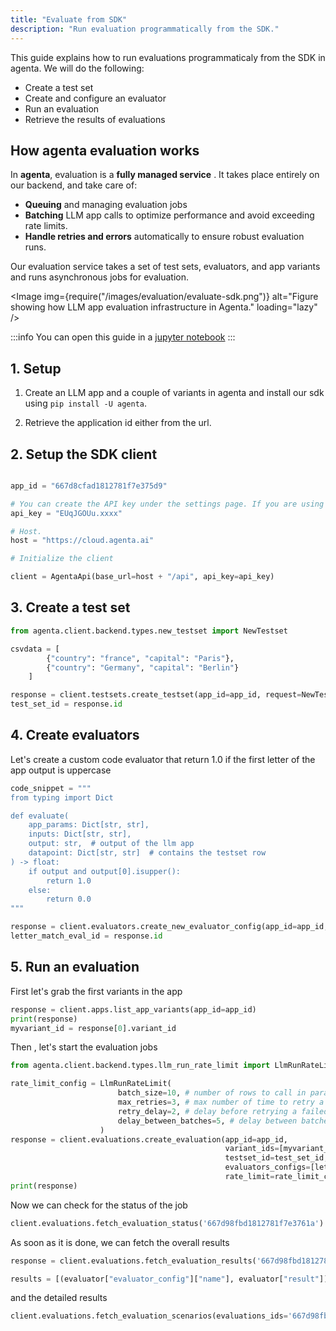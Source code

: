 ```yaml
---
title: "Evaluate from SDK"
description: "Run evaluation programmatically from the SDK."
---
```



This guide explains how to run evaluations programmaticaly from the SDK in agenta. We will do the following:

- Create a test set
- Create and configure an evaluator
- Run an evaluation
- Retrieve the results of evaluations

## How agenta evaluation works

In **agenta**, evaluation is a **fully managed service** . It takes place entirely on our backend, and take care of:

- **Queuing** and managing evaluation jobs
- **Batching** LLM app calls to optimize performance and avoid exceeding rate limits.
- **Handle retries and errors** automatically to ensure robust evaluation runs.

Our evaluation service takes a set of test sets, evaluators, and app variants and runs asynchronous jobs for evaluation.

<Image
  img={require("/images/evaluation/evaluate-sdk.png")}
  alt="Figure showing how LLM app evaluation infrastructure in Agenta."
  loading="lazy"
/>

:::info
You can open this guide in a [jupyter notebook](https://github.com/Agenta-AI/agenta/blob/main/cookbook/evaluations_with_sdk.ipynb)
:::

## 1. Setup

1. Create an LLM app and a couple of variants in agenta and install our sdk using `pip install -U agenta`.

2. Retrieve the application id either from the url.

## 2. Setup the SDK client

```python

app_id = "667d8cfad1812781f7e375d9"

# You can create the API key under the settings page. If you are using the OSS version, you should keep this as an empty string
api_key = "EUqJGOUu.xxxx"

# Host.
host = "https://cloud.agenta.ai"

# Initialize the client

client = AgentaApi(base_url=host + "/api", api_key=api_key)
```

## 3. Create a test set

```python
from agenta.client.backend.types.new_testset import NewTestset

csvdata = [
        {"country": "france", "capital": "Paris"},
        {"country": "Germany", "capital": "Berlin"}
    ]

response = client.testsets.create_testset(app_id=app_id, request=NewTestset(name="test set", csvdata=csvdata))
test_set_id = response.id

```

## 4. Create evaluators

Let's create a custom code evaluator that return 1.0 if the first letter of the app output is uppercase

```python
code_snippet = """
from typing import Dict

def evaluate(
    app_params: Dict[str, str],
    inputs: Dict[str, str],
    output: str,  # output of the llm app
    datapoint: Dict[str, str]  # contains the testset row
) -> float:
    if output and output[0].isupper():
        return 1.0
    else:
        return 0.0
"""

response = client.evaluators.create_new_evaluator_config(app_id=app_id, name="capital_letter_evaluator", evaluator_key="auto_custom_code_run", settings_values={"code": code_snippet})
letter_match_eval_id = response.id
```

## 5. Run an evaluation

First let's grab the first variants in the app

```python
response = client.apps.list_app_variants(app_id=app_id)
print(response)
myvariant_id = response[0].variant_id
```

Then , let's start the evaluation jobs

```python
from agenta.client.backend.types.llm_run_rate_limit import LlmRunRateLimit

rate_limit_config = LlmRunRateLimit(
                        batch_size=10, # number of rows to call in parallel
                        max_retries=3, # max number of time to retry a failed llm call
                        retry_delay=2, # delay before retrying a failed llm call
                        delay_between_batches=5, # delay between batches
                    )
response = client.evaluations.create_evaluation(app_id=app_id,
                                                variant_ids=[myvariant_id],
                                                testset_id=test_set_id,
                                                evaluators_configs=[letter_match_eval_id],
                                                rate_limit=rate_limit_config)
print(response)
```

Now we can check for the status of the job

```python
client.evaluations.fetch_evaluation_status('667d98fbd1812781f7e3761a')
```

As soon as it is done, we can fetch the overall results

```python
response = client.evaluations.fetch_evaluation_results('667d98fbd1812781f7e3761a')

results = [(evaluator["evaluator_config"]["name"], evaluator["result"]) for evaluator in response["results"]]
```

and the detailed results

```python
client.evaluations.fetch_evaluation_scenarios(evaluations_ids='667d98fbd1812781f7e3761a')
```

